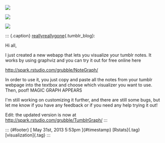

![](../../media/51831727793_0.png)

![](../../media/51831727793_1.png)

![](../../media/51831727793_2.png)

::: {.caption}
[reallyreallygone](http://reallyreallygone.tumblr.com/post/51831477288/hi-all-i-just-created-a-new-webapp-that-lets-you){.tumblr_blog}:

Hi all,

I just created a new webapp that lets you visualize your tumblr notes.
It works by using graphviz and you can try it out for free online here

<http://spark.rstudio.com/grubble/NoteGraph/>

In order to use it, you just copy and paste all the notes from your
tumblr webpage into the textbox and choose which visualizer you want to
use. Then, poof! MAGIC GRAPH APPEARS

I'm still working on customizing it further, and there are still some
bugs, but let me know if you have any feedback or if you need any help
trying it out!

Edit: the updated version is now at
<http://spark.rstudio.com/grubble/TumblrGraph/>
:::

::: {#footer}
[ May 31st, 2013 5:53pm ]{#timestamp} [Rstats]{.tag}
[visualization]{.tag}
:::


